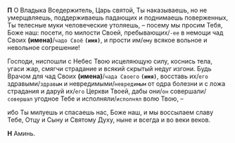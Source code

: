 **П** О Владыка Вседержитель, Царь святой, Ты наказываешь, но не умерщвляешь, поддерживаешь падающих и поднимаешь поверженных, Ты телесные муки человеческие утоляешь, – посему мы просим Тебя, Боже наш: посети, по милости Своей, пребывающих/`-ее` в немощи чад Своих **(имена)**/`чадо Своё` **`(имя)`**, и прости им/`ему` всякое вольное и невольное согрешение!

Господи, ниспошли с Небес Твою исцеляющую силу, коснись тела, угаси жар, смягчи страдание и всякий скрытый недуг изгони. Будь Врачом для чад Своих **(имена)**/`чада Своего` **`(имя)`**, восставь их/`его` здравыми/`здравым` и невредимыми/`невредимым` от одра болезни и с ложа страдания и даруй их/`его` Церкви Твоей, дабы они/`он` совершали/`совершал` угодное Тебе и исполняли/`исполнял` волю Твою, –

ибо Ты милуешь и спасаешь нас, Боже наш, и мы воссылаем славу Тебе, Отцу и Сыну и Святому Духу, ныне и всегда и во веки веков.

**Н** Аминь.
